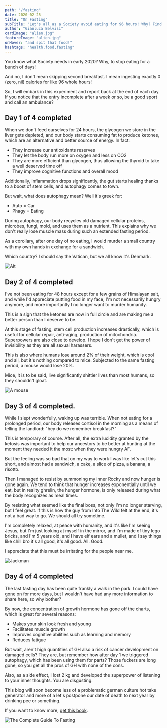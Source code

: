 ```yaml
---
path: "/fasting"
date: 2020-02-25
title: "On Fasting"
subTitle: "Let's all as a Society avoid eating for 96 hours! Why? Find out!"
author: "Gianluca Belvisi"
cardImage: "alien.jpg"
featureImage: "alien.jpg"
onHover: "and spit that food!"
hashtags: "health,food,fasting"
---
```

You know what Society needs in early 2020? Why, to stop eating for a bunch of days!

And no, I don't mean skipping second breakfast. I mean ingesting exactly 0 (zero, nil) calories for like 96 whole hours!

So, I will embark in this experiment and report back at the end of each day. If you notice that the entry incomplete after a week or so, be a good sport and call an ambulance?

## Day 1 of 4 completed

When we don't feed ourselves for 24 hours, the glycogen we store in the liver gets depleted, and our body starts consuming fat to produce ketones, which are an alternative and better source of energy. In fact:

* They increase our antioxidants reserves
* They let the body run more on oxygen and less on CO2
* They are more efficient than glycogen, thus allowing the thyroid to take a well deserved time off
* They improve cognitive functions and overall mood

Additionally, inflammation drops significantly, the gut starts healing thanks to a boost of stem cells, and autophagy comes to town.

But wait, what does autophagy mean? Well it's greek for:
* Auto = Car
* Phagy = Eating

During autophagy, our body recycles old damaged cellular proteins, microbes, fungi, mold, and uses them as a nutrient. This explains why we don't really lose muscle mass during such an extended fasting period.

As a corollary, after one day of no eating, I would murder a small country with my own hands in exchange for a sandwich.

Which country? I should say the Vatican, but we all know it's Denmark.

![Alt](raw.png)

## Day 2 of 4 completed

I've not been eating for 48 hours except for a few grains of Himalayan salt, and while I'd appreciate putting food in my face, I'm not necessarily hungry anymore, and more importantly I no longer want to murder humanity.

This is a sign that the ketones are now in full circle and are making me a better person than I deserve to be.

At this stage of fasting, stem cell production increases drastically, which is useful for cellular repair, anti-aging, production of mitochondria. Superpowers are also close to develop. I hope I don't get the power of invisibility as they are all sexual harassers.

This is also where humans lose around 2% of their weight, which is cool and all, but it's nothing compared to mice. Subjected to the same fasting period, a mouse would lose 20%.

Mice, it is to be said, live significantly shittier lives than most humans, so they shouldn't gloat.

![A mouse](mouse.jpg)

## Day 3 of 4 completed.

While I slept wonderfully, waking up was terrible. When not eating for a prolonged period, our body releases cortisol in the morning as a means of telling the landlord: "hey do we remember breakfast?"

This is temporary of course. After all, the extra lucidity granted by the ketosis was important to help our ancestors to be better at hunting at the moment they needed it the most: when they were hungry AF.

But the feeling was so bad that on my way to work I was like let's cut this short, and almost had a sandwich, a cake, a slice of pizza, a banana, a risotto.

Then I managed to resist by summoning my inner Rocky and now hunger is gone again. We tend to think that hunger increases exponentially until we eat, but in reality ghrelin, the hunger hormone, is only released during what the body recognizes as meal times.

By resisting what seemed like the final boss, not only I'm no longer starving, but I feel great. If this is how the guy from Into The Wild felt at the end, it's not a bad way to go. We should all try sometime.

I'm completely relaxed, at peace with humanity, and it's like I'm seeing Jesus, but I'm just looking at myself in the mirror, and I'm made of tiny lego bricks, and I'm 5 years old, and I have elf ears and a mullet, and I say things like chill bro it's all good, it's all good. All. Good.

I appreciate that this must be irritating for the people near me.

![Jackman](jackman.png)

## Day 4 of 4 completed

The last fasting day has been quite frankly a walk in the park. I could have gone on for more days, but I wouldn't have had any more information to share here, so why bother?

By now, the concentration of growth hormone has gone off the charts, which is great for several reasons:

* Makes your skin look fresh and young
* Facilitates muscle growth
* Improves cognitive abilities such as learning and memory
* Reduces fatigue

But wait, aren't high quantities of GH also a risk of cancer development on damaged cells? They are, but remember how after day 1 we triggered autophagy, which has been using them for parts? Those fuckers are long gone, so you get all the pros of GH with none of the cons.

Also, as a side effect, I lost 2 kg and developed the superpower of listening to your inner thoughts. You are disgusting.

This blog will soon become less of a problematic german culture hot take generator and more of a let's postpone our date of death to next year by drinking pee or something.

If you want to know more, [get this book](https://www.bookdepository.com/Complete-Guide-Fasting-Jimmy-Moore/9781628600018).

![The Complete Guide To Fasting](book.png)




